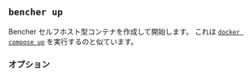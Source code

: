 
## `bencher up`

Bencher セルフホスト型コンテナを作成して開始します。
これは [`docker compose up`][docker compose up] を実行するのと似ています。

<BencherUpCmd />

[docker compose up]: https://docs.docker.com/reference/cli/docker/compose/up/

<UpService />

### オプション

<Detach />

<Pull />

<Tag />

<ConsolePort />

<ApiPort />

<ConsoleEnv />

<ApiEnv />

<ConsoleVolume />

<ApiVolume />

<Help />